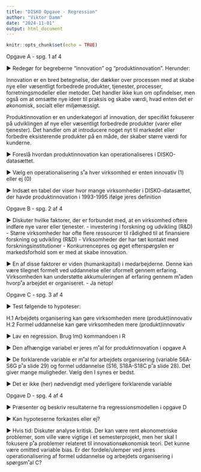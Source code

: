 ```yaml
---
title: "DISKO Opgave - Regression"
author: "Viktor Damm"
date: "2024-11-01"
output: html_document
---
```


```r
knitr::opts_chunk$set(echo = TRUE)
```

Opgave A - spg. 1 af 4

▶ Redegør for begreberne “innovation” og
“produktinnovation”. Herunder: 

Innovation er en bred betegnelse, der dækker over processen med at skabe nye eller væsentligt forbedrede produkter, tjenester, processer, forretningsmodeller eller metoder. Det handler ikke kun om opfindelser, men også om at omsætte nye ideer til praksis og skabe værdi, hvad enten det er økonomisk, socialt eller miljømæssigt.

Produktinnovation er en underkategori af innovation, der specifikt fokuserer på udviklingen af nye eller væsentligt forbedrede produkter (varer eller tjenester). Det handler om at introducere noget nyt til markedet eller forbedre eksisterende produkter på en måde, der skaber større værdi for kunderne.

▶ Foreslå hvordan produktinnovation kan operationaliseres
i DISKO-datasættet.

▶ Vælg en operationalisering s˚a hver virksomhed er enten
innovativ (1) eller ej (0)

▶ Indsæt en tabel der viser hvor mange virksomheder i
DISKO-datasættet, der havde produktinnovation i
1993-1995 ifølge jeres definition

Opgave B - spg. 2 af 4

▶ Diskuter hvilke faktorer, der er forbundet med, at en
virksomhed oftere indføre nye varer eller tjenester.
- investering i forskning og udvikling (R&D)
- Større virksomheder har ofte flere ressourcer til rådighed til at finansiere forskning og udvikling (R&D)
- Virksomheder der har tæt kontakt med forskningsinstitutioner
- Konkurrencepres og øget efterspørgslen er markedsforhold som er med at skabe innovation.

▶ En af disse faktorer er viden (humankapital) i
medarbejderne. Denne kan være tilegnet formelt ved
uddannelse eller uformelt gennem erfaring.
Virksomheden kan understøtte akkumuleringen af
erfaring gennem m˚aden hvorp˚a arbejdet er organiseret.
- Ja netop!


Opgave C - spg. 3 af 4

▶ Test følgende to hypoteser:

H.1 Arbejdets organisering kan gøre virksomheden mere
(produkt)innovativ
H.2 Formel uddannelse kan gøre virksomheden mere
(produkt)innovativ

▶ Lav en regression. Brug lm() kommandoen i R

▶ Den afhængige variabel er jeres m˚al for
produktinnovation i opgave A

▶ De forklarende variable er m˚al for arbejdets organisering
(variable S6A-S6G p˚a slide 29) og formel uddannelse
(S16, S18A-S18C p˚a slide 28). Det giver mange
muligheder. Vælg den I synes er bedst.

▶ Det er ikke (her) nødvendigt med yderligere forklarende
variable

Opgave D - spg. 4 af 4

▶ Præsenter og beskriv resultaterne fra
regressionsmodellen i opgave D

▶ Kan hypoteserne forkastes eller ej?

▶ Hvis tid: Diskuter analyse kritisk. Der kan være rent
økonometriske problemer, som ville være vigtige i et
semesterprojekt, men her skal I fokusere p˚a problemer
relateret til innovationsøkonomisk teori. Det kunne
være omitted variable bias. Er der fordele/ulemper ved
jeres operationalisering af formel uddannelse og
arbejdets organisering i spørgsm˚al C?
